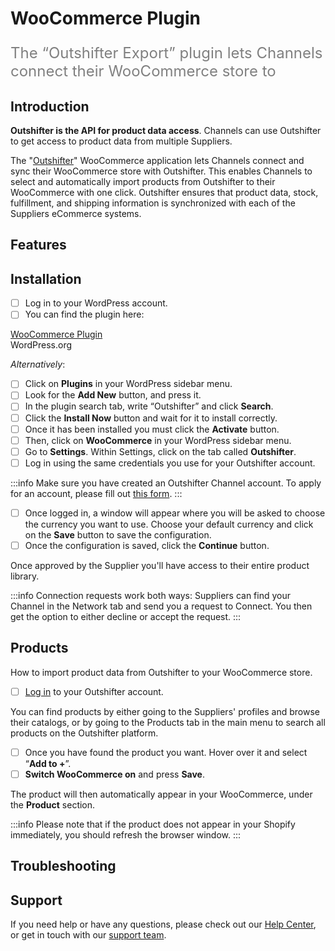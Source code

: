 # WooCommerce Plugin

<font color="grey" size="5">

The “Outshifter Export” plugin lets Channels connect their WooCommerce store to

</font>

## Introduction

**Outshifter is the API for product data access**. Channels can use Outshifter
to get access to product data from multiple Suppliers.

The "[Outshifter](https://wordpress.org/plugins/outshifter-export/)" WooCommerce
application lets Channels connect and sync their WooCommerce store with
Outshifter. This enables Channels to select and automatically import products
from Outshifter to their WooCommerce with one click. Outshifter ensures that
product data, stock, fulfillment, and shipping information is synchronized with
each of the Suppliers eCommerce systems.

## Features

## Installation

- [ ] Log in to your WordPress account.
- [ ] You can find the plugin here:

<div class="homepage-section two-cols">
  <div class="section-content">
    <a class="homepage-card2">
      <div class="card-content3">
        <div class="imagelogo">
          <img
            alt=""
            src="https://woocommerce.com/wp-content/themes/woo/images/logo-woocommerce.svg"
          />
        </div>
        <a href="https://wordpress.org/plugins/outshifter-export/">
          WooCommerce Plugin
        </a>
        <div class="description2">WordPress.org</div>
      </div>
    </a>
  </div>
</div>

_Alternatively_:

- [ ] Click on **Plugins** in your WordPress sidebar menu.
- [ ] Look for the **Add New** button, and press it.
- [ ] In the plugin search tab, write “Outshifter” and click **Search**.
- [ ] Click the **Install Now** button and wait for it to install correctly.
- [ ] Once it has been installed you must click the **Activate** button.
- [ ] Then, click on **WooCommerce** in your WordPress sidebar menu.
- [ ] Go to **Settings**. Within Settings, click on the tab called
      **Outshifter**.
- [ ] Log in using the same credentials you use for your Outshifter account.

:::info Make sure you have created an Outshifter Channel account. To apply for
an account, please fill out
[this form](https://outshifter.typeform.com/to/as0nILBN). :::

- [ ] Once logged in, a window will appear where you will be asked to choose the
      currency you want to use. Choose your default currency and click on the
      **Save** button to save the configuration.
- [ ] Once the configuration is saved, click the **Continue** button.

Once approved by the Supplier you'll have access to their entire product
library.

:::info Connection requests work both ways: Suppliers can find your Channel in
the Network tab and send you a request to Connect. You then get the option to
either decline or accept the request. :::

## Products

How to import product data from Outshifter to your WooCommerce store.

- [ ] [Log in](https://app.outshifter.com/login) to your Outshifter account.

You can find products by either going to the Suppliers' profiles and browse
their catalogs, or by going to the Products tab in the main menu to search all
products on the Outshifter platform.

- [ ] Once you have found the product you want. Hover over it and select “**Add
      to +**”.
- [ ] **Switch WooCommerce on** and press **Save**.

The product will then automatically appear in your WooCommerce, under the
**Product** section.

:::info Please note that if the product does not appear in your Shopify
immediately, you should refresh the browser window. :::

## Troubleshooting

## Support

If you need help or have any questions, please check out our
[Help Center](http://help-center.outshifter.com/en/), or get in touch with our
[support team](https://outshifter.typeform.com/to/as0nILBN).
